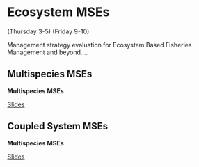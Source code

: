 # Ecosystem MSEs  {#ecosystem-mse}

(Thursday 3-5)
(Friday 9-10)

Management strategy evaluation for Ecosystem Based Fisheries Management and beyond....

## Multispecies MSEs

::: {.slide-deck}
**Multispecies MSEs**

::: {.slides}
[Slides](https://docs.google.com/presentation/d/1TcIwX8F9wiwAUlPytIBmSQsSVdf1bInKOQx7Uenofzc/edit?usp=sharing)
:::
:::


## Coupled System MSEs {#system-mse}

::: {.slide-deck}
**Multispecies MSEs**

::: {.slides}
[Slides](https://docs.google.com/presentation/d/1Lu5QvSybBRvMJ66e8akRmRDXl9iV6h-QkgEprBU4Kn4/edit?usp=sharing)
:::
:::

